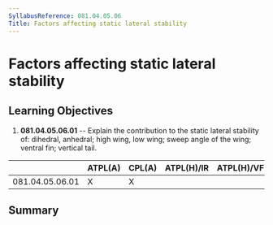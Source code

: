 ```yaml
---
SyllabusReference: 081.04.05.06
Title: Factors affecting static lateral stability
---
```


# Factors affecting static lateral stability

## Learning Objectives

1.  **081.04.05.06.01** -- Explain the contribution to the static lateral
    stability of: dihedral, anhedral; high wing, low wing; sweep angle of the
    wing; ventral fin; vertical tail.

|                 | ATPL(A) | CPL(A) | ATPL(H)/IR | ATPL(H)/VFR | CPL(H) | IR  | CBIR(A) |
| --------------- | ------- | ------ | ---------- | ----------- | ------ | --- | ------- |
| 081.04.05.06.01 | X       | X      |            |             |        |     |         |

## Summary
